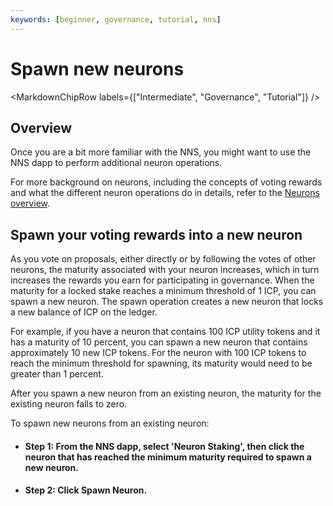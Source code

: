 ```yaml
---
keywords: [beginner, governance, tutorial, nns]
---
```



# Spawn new neurons

<MarkdownChipRow labels={["Intermediate", "Governance", "Tutorial"]} />
## Overview
Once you are a bit more familiar with the NNS, you might want to use the NNS dapp to perform additional neuron operations.

For more background on neurons, including the concepts of voting rewards and what the different neuron operations do in details,
refer to the [Neurons overview](/docs/current/developer-docs/daos/nns/neuron-overview).

## Spawn your voting rewards into a new neuron
As you vote on proposals, either directly or by following the votes of other neurons, the maturity associated with your neuron increases, which in turn increases the rewards you earn for participating in governance.
When the maturity for a locked stake reaches a minimum threshold of 1 ICP, you can spawn a new neuron. The spawn operation creates a new neuron that locks a new balance of ICP on the ledger.

For example, if you have a neuron that contains 100 ICP utility tokens and it has a maturity of 10 percent, you can spawn a new neuron that contains approximately 10 new ICP tokens. For the neuron with 100 ICP tokens to reach the minimum threshold for spawning, its maturity would need to be greater than 1 percent.

After you spawn a new neuron from an existing neuron, the maturity for the existing neuron falls to zero.

To spawn new neurons from an existing neuron:

- #### Step 1:  From the NNS dapp, select 'Neuron Staking', then click the neuron that has reached the minimum maturity required to spawn a new neuron.

- #### Step 2:  Click **Spawn Neuron**.
